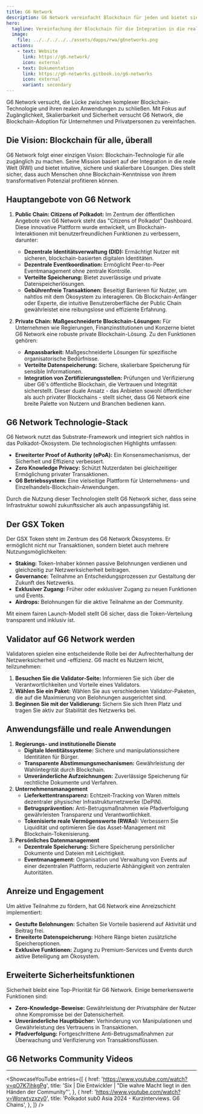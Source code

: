 ```yaml
---
title: G6 Network
description: G6 Network vereinfacht Blockchain für jeden und bietet sichere, skalierbare und benutzerfreundliche Lösungen für Unternehmen und Privatpersonen.
hero:
  tagline: Vereinfachung der Blockchain für die Integration in die reale Welt.
  image: 
    file: ../../../../../assets/dapps/rwa/g6networks.png
  actions:
    - text: Website
      link: https://g6.network/
      icon: external
    - text: Dokumentation
      link: https://g6-networks.gitbook.io/g6-networks
      icon: external
      variant: secondary
---
```



G6 Network versucht, die Lücke zwischen komplexer Blockchain-Technologie und ihren realen Anwendungen zu schließen. Mit Fokus auf Zugänglichkeit, Skalierbarkeit und Sicherheit versucht G6 Network, die Blockchain-Adoption für Unternehmen und Privatpersonen zu vereinfachen.

## Die Vision: Blockchain für alle, überall
G6 Network folgt einer einzigen Vision: Blockchain-Technologie für alle zugänglich zu machen. Seine Mission basiert auf der Integration in die reale Welt (RWI) und bietet intuitive, sichere und skalierbare Lösungen. Dies stellt sicher, dass auch Menschen ohne Blockchain-Kenntnisse von ihrem transformativen Potenzial profitieren können.

## Hauptangebote von G6 Network
1. **Public Chain: Citizens of Polkadot:** Im Zentrum der öffentlichen Angebote von G6 Network steht das "Citizens of Polkadot" Dashboard. Diese innovative Plattform wurde entwickelt, um Blockchain-Interaktionen mit benutzerfreundlichen Funktionen zu verbessern, darunter:
    - **Dezentrale Identitätsverwaltung (DID):** Ermächtigt Nutzer mit sicheren, blockchain-basierten digitalen Identitäten.
    - **Dezentrale Eventkoordination:** Ermöglicht Peer-to-Peer Eventmanagement ohne zentrale Kontrolle.
    - **Verteilte Speicherung:** Bietet zuverlässige und private Datenspeicherlösungen.
    - **Gebührenfreie Transaktionen:** Beseitigt Barrieren für Nutzer, um nahtlos mit dem Ökosystem zu interagieren.
Ob Blockchain-Anfänger oder Experte, die intuitive Benutzeroberfläche der Public Chain gewährleistet eine reibungslose und effiziente Erfahrung.

2. **Private Chain: Maßgeschneiderte Blockchain-Lösungen:** Für Unternehmen wie Regierungen, Finanzinstitutionen und Konzerne bietet G6 Network eine robuste private Blockchain-Lösung. Zu den Funktionen gehören:
    - **Anpassbarkeit:** Maßgeschneiderte Lösungen für spezifische organisatorische Bedürfnisse.
    - **Verteilte Datenspeicherung:** Sichere, skalierbare Speicherung für sensible Informationen.
    - **Integration von Zertifizierungsstellen:** Prüfungen und Verifizierung über G6's öffentliche Blockchain, die Vertrauen und Integrität sicherstellt.
Dieser duale Ansatz - das Anbieten sowohl öffentlicher als auch privater Blockchains - stellt sicher, dass G6 Network eine breite Palette von Nutzern und Branchen bedienen kann.

## G6 Network Technologie-Stack
G6 Network nutzt das Substrate-Framework und integriert sich nahtlos in das Polkadot-Ökosystem. Die technologischen Highlights umfassen:
- **Erweiterter Proof of Authority (ePoA):** Ein Konsensmechanismus, der Sicherheit und Effizienz verbessert.
- **Zero Knowledge Privacy:** Schützt Nutzerdaten bei gleichzeitiger Ermöglichung privater Transaktionen.
- **G6 Betriebssystem:** Eine vielseitige Plattform für Unternehmens- und Einzelhandels-Blockchain-Anwendungen.

Durch die Nutzung dieser Technologien stellt G6 Network sicher, dass seine Infrastruktur sowohl zukunftssicher als auch anpassungsfähig ist.

## Der GSX Token
Der GSX Token steht im Zentrum des G6 Network Ökosystems. Er ermöglicht nicht nur Transaktionen, sondern bietet auch mehrere Nutzungsmöglichkeiten:
- **Staking:** Token-Inhaber können passive Belohnungen verdienen und gleichzeitig zur Netzwerksicherheit beitragen.
- **Governance:** Teilnahme an Entscheidungsprozessen zur Gestaltung der Zukunft des Netzwerks.
- **Exklusiver Zugang:** Früher oder exklusiver Zugang zu neuen Funktionen und Events.
- **Airdrops:** Belohnungen für die aktive Teilnahme an der Community.

Mit einem fairen Launch-Modell stellt G6 sicher, dass die Token-Verteilung transparent und inklusiv ist.

## Validator auf G6 Network werden
Validatoren spielen eine entscheidende Rolle bei der Aufrechterhaltung der Netzwerksicherheit und -effizienz. G6 macht es Nutzern leicht, teilzunehmen:
1. **Besuchen Sie die Validator-Seite:** Informieren Sie sich über die Verantwortlichkeiten und Vorteile eines Validators.
2. **Wählen Sie ein Paket:** Wählen Sie aus verschiedenen Validator-Paketen, die auf die Maximierung von Belohnungen ausgerichtet sind.
3. **Beginnen Sie mit der Validierung:** Sichern Sie sich Ihren Platz und tragen Sie aktiv zur Stabilität des Netzwerks bei.

## Anwendungsfälle und reale Anwendungen
1. **Regierungs- und institutionelle Dienste**
    - **Digitale Identitätssysteme:** Sichere und manipulationssichere Identitäten für Bürger.
    - **Transparente Abstimmungsmechanismen:** Gewährleistung der Wahlintegrität durch Blockchain.
    - **Unveränderliche Aufzeichnungen:** Zuverlässige Speicherung für rechtliche Dokumente und Verfahren.
2. **Unternehmensmanagement**
    - **Lieferkettentransparenz:** Echtzeit-Tracking von Waren mittels dezentraler physischer Infrastrukturnetzwerke (DePIN).
    - **Betrugsprävention:** Anti-Betrugsmaßnahmen wie Pfadverfolgung gewährleisten Transparenz und Verantwortlichkeit.
    - **Tokenisierte reale Vermögenswerte (RWAs):** Verbessern Sie Liquidität und optimieren Sie das Asset-Management mit Blockchain-Tokenisierung.
3. **Persönliches Datenmanagement**
    - **Dezentrale Speicherung:** Sichere Speicherung persönlicher Dokumente und Dateien mit Leichtigkeit.
    - **Eventmanagement:** Organisation und Verwaltung von Events auf einer dezentralen Plattform, reduzierte Abhängigkeit von zentralen Autoritäten.

## Anreize und Engagement
Um aktive Teilnahme zu fördern, hat G6 Network eine Anreizschicht implementiert:
- **Gestufte Belohnungen:** Schalten Sie Vorteile basierend auf Aktivität und Beitrag frei.
- **Erweiterte Datenspeicherung:** Höhere Ränge bieten zusätzliche Speicheroptionen.
- **Exklusive Funktionen:** Zugang zu Premium-Services und Events durch aktive Beteiligung am Ökosystem.

## Erweiterte Sicherheitsfunktionen
Sicherheit bleibt eine Top-Priorität für G6 Network. Einige bemerkenswerte Funktionen sind:
- **Zero-Knowledge-Beweise:** Gewährleistung der Privatsphäre der Nutzer ohne Kompromisse bei der Datensicherheit.
- **Unveränderliche Hauptbücher:** Verhinderung von Manipulationen und Gewährleistung des Vertrauens in Transaktionen.
- **Pfadverfolgung:** Fortgeschrittene Anti-Betrugsmaßnahmen zur Überwachung und Verifizierung von Transaktionsflüssen.

## G6 Networks Community Videos
------------
<ShowcaseYouTube
  entries={[
        {
    href: 'https://www.youtube.com/watch?v=qO7K7ihkgPg',
      title: 'Six | Die Entwickler | "Die wahre Macht liegt in den Händen der Community"',
    },
        {
    href: 'https://www.youtube.com/watch?v=Worwtvzxzy0',
      title: 'Polkadot sub0 Asia 2024 - Kurzinterviews. G6 Chains',
    },
  ]} />
